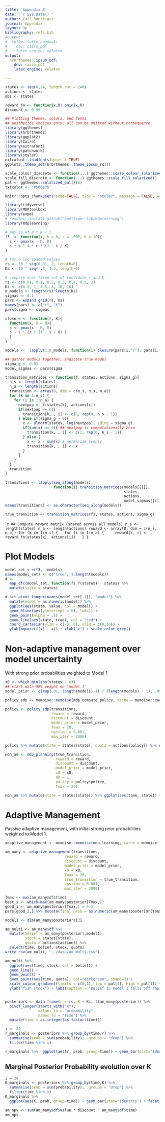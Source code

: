 ```yaml
---
title: 'Appendix B'
date: "`r Sys.Date()`"
author: Carl Boettiger
journal: Appendix
layout: 3p
bibliography: refs.bib
#output:
#  tufte::tufte_handout:
#    dev: cairo_pdf
#    latex_engine: xelatex
output: 
  hrbrthemes::ipsum_pdf:
    dev: cairo_pdf
    latex_engine: xelatex

---
```



```r
states <- seq(0,24, length.out = 240)
actions <- states
obs <- states
```

```r
reward_fn <- function(x,h) pmin(x,h)
discount <- 0.99
```



```r
## Plotting themes, colors, and fonts 
## aesthetics choices only, all can be omitted without consequence
library(ggthemes)
library(hrbrthemes)
library(ggplot2)
library(Cairo)
library(extrafont)
library(patchwork)
library(styler)
extrafont::loadfonts(quiet = TRUE)
ggplot2::theme_set(hrbrthemes::theme_ipsum_rc())

scale_colour_discrete <- function(...) ggthemes::scale_colour_solarized()
scale_fill_discrete <- function(...) ggthemes::scale_fill_solarized()
pal <- ggthemes::solarized_pal()(8)
txtcolor <- "#586e75"

knitr::opts_chunk$set(cache=FALSE, tidy = "styler", message = FALSE, warning = FALSE, echo = FALSE)

```

```r
library(tidyverse)
library(MDPtoolbox)
library(expm)
# remotes::install_github("boettiger-lab/mdplearning")
library(mdplearning)
```


```r
# max is at 4 * K / 5 
f3  <- function(x, h = 0, r = .002, K = 10){
  s <- pmax(x - h, 0)
  s + s ^ 4 * r * (1 - s / K)
}
```

```r
# Try 6 log-spaced values
rs <- 10 ^ seq(0.01, 2, length=6)
Ks <- 10 ^ seq(-.3, 1.2, length=6)

# compare over fixed set of candidate r and K
rs <- c(0.01, 0.1, 0.2, 0.3, 0.4, 0.5, 2)
Ks <- c(0.5, 1, 1.5, 4, 10, 16)
n_models <- length(rs)*length(Ks)
sigmas <- 0.1
pars <- expand.grid(rs, Ks)
names(pars) <- c("r", "K")
pars$sigma <- sigmas

closure <- function(r, K){
  function(x, h = 0){
  s <- pmax(x - h, 0)
  s + s * (r * (1 - s / K) )
  }
}

models <-  lapply(1:n_models, function(i) closure(pars[i,"r"], pars[i,"K"]))

## gather models together, indicate true model
sigma_g <- 0.05
model_sigmas <- pars$sigma
```




```r
transition_matrices <- function(f, states, actions, sigma_g){
  n_s <- length(states)
  n_a <- length(actions)
  transition <- array(0, dim = c(n_s, n_s, n_a))
  for (k in 1:n_s) {
    for (i in 1:n_a) {
      nextpop <- f(states[k], actions[i])
      if(nextpop <= 0){
        transition[k, , i] <- c(1, rep(0, n_s - 1))
      } else if(sigma_g > 0){
        x <- dlnorm(states, log(nextpop), sdlog = sigma_g)
        if(sum(x) == 0){ ## nextpop is computationally zero
          transition[k, , i] <- c(1, rep(0, n_s - 1))
        } else {
          x <- x / sum(x) # normalize evenly
          transition[k, , i] <- x
        }
      }
    }
  }
  transition
}
```


```r
transitions <- lapply(seq_along(models), 
                      function(i) transition_matrices(models[[i]], 
                                                      states, 
                                                      actions, 
                                                      model_sigmas[[i]]))
names(transitions) <- as.character(seq_along(models))

true_transition <- transition_matrices(f3, states, actions, sigma_g)
```



````r
## Compute reward matrix (shared across all models)
n_s <- length(states)
n_a <- length(actions)
reward <- array(0, dim = c(n_s, n_a))
for (k in 1:n_s) {
  for (i in 1:n_a) {
    reward[k, i] <- reward_fn(states[k], actions[i])
  }
}
```

# Plot Models 



```r
model_set <-c(f3,  models)
names(model_set) <- c("true", 1:length(models))
d <- 
  map_dfc(model_set, function(f) f(states) - states) %>%
  mutate(state = states)

d %>% pivot_longer(names(model_set[-1]), "model") %>%
  mutate(model = as.numeric(model)) %>%
  ggplot(aes(state, value, col = model)) +
  geom_hline(aes(yintercept = 0), lwd=1) + 
  geom_point(alpha = .5) + 
  geom_line(aes(state, true), col = "red") +
  coord_cartesian(ylim = c(-5, 8), xlim = c(0,16)) +
  ylab(bquote(f(x) - x)) + xlab("x") + scale_color_grey()
```

# Non-adaptive management over model uncertainty

With strong prior probabilities weighted to Model 1

```r
x0 <- which.min(abs(states - 6))
## start with 99% weight on 'model 1'
model_prior <- c(rep(.01, length(models)-1) / (length(models) - 1), .99)

```

```r
policy_sdp <- memoise::memoise(mdp_compute_policy, cache = memoise::cache_filesystem("cache/"))

policy <- policy_sdp(transitions,  
                     reward = reward, 
                     discount = discount,
                     model_prior = model_prior,
                     Tmax = 20, 
                     epsilon = 0.001, 
                     max_iter = 2000)

policy %>% mutate(state = states[state], quota = actions[policy]) %>% mutate(escapement = state - quota) %>% ggplot(aes(state, escapement)) + geom_line()
```





```r

non_am <- mdp_planning(true_transition,  
                       reward = reward, 
                       discount = discount,
                       model_prior = model_prior,
                       x0 = x0, 
                       a0 = 1,
                       policy = policy$policy,
                       Tmax = 20)

non_am %>% mutate(state = states[state]) %>% ggplot(aes(time, state)) + geom_point() + geom_line()

```



# Adaptive Management

Passive adaptive management, with initial strong prior probabilities weighted to Model 1.  

```r
adaptive_management <- memoise::memoise(mdp_learning, cache = memoise::cache_filesystem("cache/"))

am_many <- adaptive_management(transitions,  
                           reward = reward, 
                           discount = discount,
                           model_prior = model_prior,
                           x0 = x0, 
                           Tmax = 20, 
                           true_transition = true_transition, 
                           epsilon = 0.001, 
                           max_iter = 2000)
```


```r
Tmax <- max(am_many$df$time)
best_i <- which.max(am_many$posterior[Tmax,])
good_i <- am_many$posterior[Tmax,] > 0.1
pars[good_i,] %>% mutate(final_prob = as.numeric(am_many$posterior[Tmax,good_i])) 
```



```r
model1 <- dim(am_many$posterior)[2]

am_multi <- am_many$df %>% 
  mutate(belief = am_many$posterior[,model1],
         stock = states[state],
         quota = actions[action]) %>%
  select(time, belief, stock, quota) 
write_csv(am_multi, "../data/am_multi.csv")
```

```r
am_multi %>%
  ggplot(aes(time, stock, col = belief)) + 
  geom_line() + 
  geom_point() +
  geom_point(aes(time, quota), col="darkgreen", shape=2) + 
  scale_colour_gradient(limits = c(0,1), low = pal[4], high = pal[1]) + 
  ylab("fish stock") + labs(caption = "Belief in model 1 falls off rapidly as magagement pushes stocks to lower and lower sizes.")



```



```r
posteriors <- data.frame(r = rs, K = Ks, t(am_many$posterior)) %>%
  pivot_longer(starts_with("X"), 
               values_to = "probability",
               names_to = "time") %>% 
  mutate(time = as.integer(as.factor(time))) 

i <- 20
r_marginals <- posteriors %>% group_by(time,r) %>% 
  summarise(prob = sum(probability), .groups = "drop") %>% 
  filter(time %in% i)

r_marginals %>%  ggplot(aes(r, prob, group=time)) + geom_bar(stat="identity") + facet_wrap(~time)
```


## Marginal Posterior Probability evolution over K

```r
i = 20
K_marginals <- posteriors %>% group_by(time,K) %>% 
  summarise(prob = sum(probability), .groups = "drop") %>% 
  filter(time %in% i) 
K_marginals %>%
  ggplot(aes(K, prob, group=time)) + geom_bar(stat="identity") + facet_wrap(~time) + scale_x_log10()


```



```r
am_npv <- sum(am_many$df$value * discount ^ am_many$df$time)
am_npv
```




